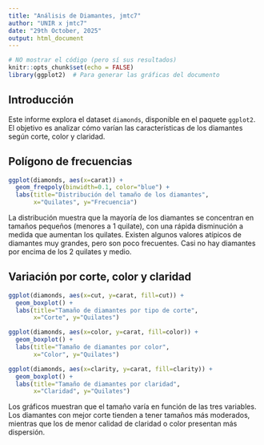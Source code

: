 ```yaml
---
title: "Análisis de Diamantes, jmtc7"
author: "UNIR x jmtc7"
date: "29th October, 2025"
output: html_document
---
```


```r
# NO mostrar el código (pero sí sus resultados)
knitr::opts_chunk$set(echo = FALSE)
library(ggplot2)  # Para generar las gráficas del documento
```

## Introducción

Este informe explora el dataset `diamonds`, disponible en el paquete `ggplot2`. 
El objetivo es analizar cómo varían las características de los diamantes según corte, color y claridad.

## Polígono de frecuencias

```r
ggplot(diamonds, aes(x=carat)) +
  geom_freqpoly(binwidth=0.1, color="blue") +
  labs(title="Distribución del tamaño de los diamantes",
       x="Quilates", y="Frecuencia")
```

La distribución muestra que la mayoría de los diamantes se concentran en tamaños pequeños (menores a 1 quilate), 
con una rápida disminución a medida que aumentan los quilates. Existen algunos valores atípicos de diamantes muy grandes, 
pero son poco frecuentes. Casi no hay diamantes por encima de los 2 quilates y medio.

## Variación por corte, color y claridad

```r
ggplot(diamonds, aes(x=cut, y=carat, fill=cut)) +
  geom_boxplot() +
  labs(title="Tamaño de diamantes por tipo de corte",
       x="Corte", y="Quilates")
```

```r
ggplot(diamonds, aes(x=color, y=carat, fill=color)) +
  geom_boxplot() +
  labs(title="Tamaño de diamantes por color",
       x="Color", y="Quilates")
```

```r
ggplot(diamonds, aes(x=clarity, y=carat, fill=clarity)) +
  geom_boxplot() +
  labs(title="Tamaño de diamantes por claridad",
       x="Claridad", y="Quilates")
```

Los gráficos muestran que el tamaño varía en función de las tres variables. 
Los diamantes con mejor corte tienden a tener tamaños más moderados, mientras que los de menor calidad de claridad o color 
presentan más dispersión.

